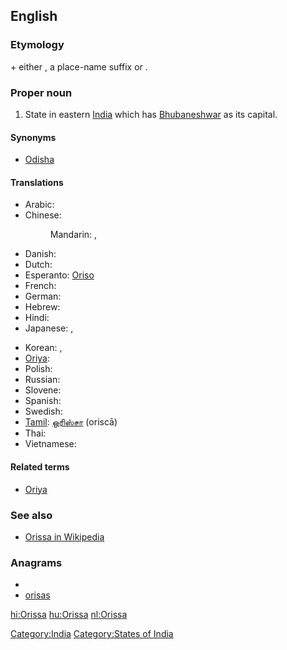 {{also|orissa}}
==English==
{{wikipedia}}

===Etymology===
{{etyl|sa}} {{term|ओड्र|tr=oḍra||Oḍra|sc=Deva}} + either {{term|-त्र|tr=-tra|sc=Deva}}, a place-name suffix or {{term|देश|tr=deśa||country|sc=Deva}}.

===Proper noun===
{{infl|en|proper noun}}

# State in eastern [[India]] which has [[Bhubaneshwar]] as its capital.

====Synonyms====
* [[Odisha]]

====Translations====
{{trans-top|state in India}}
* Arabic: {{t|ar|أوريسا|f|tr='uriisa|sc=Arab}}
* Chinese:
*: Mandarin: {{t|zh|奧里薩邦|sc=Hani}},  {{t|zh|奥里萨邦|tr=Àolǐsà-bāng|sc=Hani}}
* Danish: {{t-|da|Orissa}}
* Dutch: {{t+|nl|Orissa}}
* Esperanto: [[Oriso]]
* French: {{t|fr|Orissa}}
* German: {{t-|de|Orissa}}
* Hebrew: {{t|he|אוריסה|sc=Hebr}}
* Hindi: {{t+|hi|उड़ीसा|tr=uṛīsā|xs=Hindi}}
* Japanese: {{t|ja|オリッサ州|tr=Orissa-shū|sc=Jpan}},  {{t|ja|オリッサ|tr=Orissa|sc=Jpan}}
{{trans-mid}}
* Korean: {{t|ko|오리사 주|tr=Orisa ju|sc=Kore}},  {{t|ko|오리사|tr=Orisa|sc=Kore}}
* [[Oriya]]: {{t|or|ଓଡ଼ିଶା|sc=Orya}}
* Polish: {{t-|pl|Orisa|f}}
* Russian: {{t|ru|Орисса|f|tr=Oríssa|sc=Cyrl}}
* Slovene: {{t-|sl|Orisa}}
* Spanish: {{t-|es|Orissa}}
* Swedish: {{t-|sv|Orissa}}
* [[Tamil]]: [[ஒரிஸ்சா]] (oriscā)
* Thai: {{t|th|รัฐโอริสสา|tr=rát oh-rít-săa|sc=Thai}}
* Vietnamese: {{t|vi|Orissa}}
{{trans-bottom}}

====Related terms====
* [[Oriya]]

===See also===
* [[w:Orissa|Orissa in Wikipedia]]

===Anagrams===
* {{alphagram|aiorss}}
* [[orisas#English|orisas]]

[[Category:India]]
[[Category:States of India]]

[[hi:Orissa]]
[[hu:Orissa]]
[[nl:Orissa]]